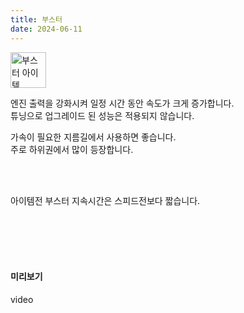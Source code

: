```yaml
---
title: 부스터
date: 2024-06-11
---
```


<Img src="/images/items/ico-n2o.webp" alt="부스터 아이템" width="57" height="57"/>

<Bq>엔진 출력을 강화시켜 일정 시간 동안 속도가 크게 증가합니다. <br/>
튜닝으로 업그레이드 된 성능은 적용되지 않습니다.</Bq>

가속이 필요한 지름길에서 사용하면 좋습니다. <br/>
주로 하위권에서 많이 등장합니다.

<br/><br/>

<Division className="mdTip">
    <Paragraph className="mdTipText">아이템전 부스터 지속시간은 스피드전보다 짧습니다.</Paragraph>
</Division>

<br/><br/><br/><br/>

#### 미리보기

<Division className="mdRatio">video</Division>